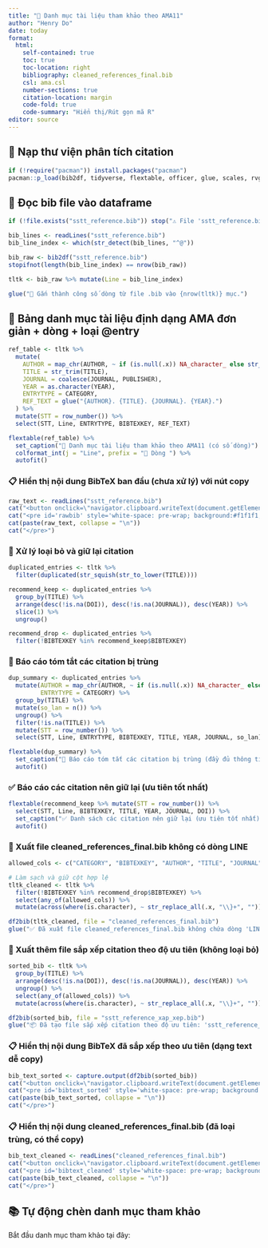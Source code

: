 ```yaml
---
title: "📖 Danh mục tài liệu tham khảo theo AMA11"
author: "Henry Do"
date: today
format:
  html:
    self-contained: true
    toc: true
    toc-location: right
    bibliography: cleaned_references_final.bib
    csl: ama.csl
    number-sections: true
    citation-location: margin
    code-fold: true
    code-summary: "Hiển thị/Rút gọn mã R"
editor: source
---
```


## 📆 Nạp thư viện phân tích citation
```r
if (!require("pacman")) install.packages("pacman")
pacman::p_load(bib2df, tidyverse, flextable, officer, glue, scales, rvg, forcats, citr)
```

## 📂 Đọc bib file vào dataframe
```r
if (!file.exists("sstt_reference.bib")) stop("⚠️ File 'sstt_reference.bib' không tồn tại!")

bib_lines <- readLines("sstt_reference.bib")
bib_line_index <- which(str_detect(bib_lines, "^@"))

bib_raw <- bib2df("sstt_reference.bib")
stopifnot(length(bib_line_index) == nrow(bib_raw))

tltk <- bib_raw %>% mutate(Line = bib_line_index)

glue("📎 Gắn thành công số dòng từ file .bib vào {nrow(tltk)} mục.")
```

## 🔖 Bảng danh mục tài liệu định dạng AMA đơn giản + dòng + loại @entry
```r
ref_table <- tltk %>%
  mutate(
    AUTHOR = map_chr(AUTHOR, ~ if (is.null(.x)) NA_character_ else str_c(.x, collapse = ", ")),
    TITLE = str_trim(TITLE),
    JOURNAL = coalesce(JOURNAL, PUBLISHER),
    YEAR = as.character(YEAR),
    ENTRYTYPE = CATEGORY,
    REF_TEXT = glue("{AUTHOR}. {TITLE}. {JOURNAL}. {YEAR}.")
  ) %>%
  mutate(STT = row_number()) %>%
  select(STT, Line, ENTRYTYPE, BIBTEXKEY, REF_TEXT)

flextable(ref_table) %>%
  set_caption("📖 Danh mục tài liệu tham khảo theo AMA11 (có số dòng)") %>%
  colformat_int(j = "Line", prefix = "📄 Dòng ") %>%
  autofit()
```

### 📋 Hiển thị nội dung BibTeX ban đầu (chưa xử lý) với nút copy
```r
raw_text <- readLines("sstt_reference.bib")
cat("<button onclick=\"navigator.clipboard.writeText(document.getElementById('rawbib').innerText)\">📋 Copy BibTeX</button>")
cat("<pre id='rawbib' style='white-space: pre-wrap; background:#f1f1f1; padding:1em; border:1px solid #ddd;'>")
cat(paste(raw_text, collapse = "\n"))
cat("</pre>")
```

### 🧹 Xử lý loại bỏ và giữ lại citation
```r
duplicated_entries <- tltk %>%
  filter(duplicated(str_squish(str_to_lower(TITLE))))

recommend_keep <- duplicated_entries %>%
  group_by(TITLE) %>%
  arrange(desc(!is.na(DOI)), desc(!is.na(JOURNAL)), desc(YEAR)) %>%
  slice(1) %>%
  ungroup()

recommend_drop <- duplicated_entries %>%
  filter(!BIBTEXKEY %in% recommend_keep$BIBTEXKEY)
```

### 🧾 Báo cáo tóm tắt các citation bị trùng
```r
dup_summary <- duplicated_entries %>%
  mutate(AUTHOR = map_chr(AUTHOR, ~ if (is.null(.x)) NA_character_ else str_c(.x, collapse = ", ")),
         ENTRYTYPE = CATEGORY) %>%
  group_by(TITLE) %>%
  mutate(so_lan = n()) %>%
  ungroup() %>%
  filter(!is.na(TITLE)) %>%
  mutate(STT = row_number()) %>%
  select(STT, Line, ENTRYTYPE, BIBTEXKEY, TITLE, YEAR, JOURNAL, so_lan)

flextable(dup_summary) %>%
  set_caption("🧾 Báo cáo tóm tắt các citation bị trùng (đầy đủ thông tin)") %>%
  autofit()
```

### ✅ Báo cáo các citation nên giữ lại (ưu tiên tốt nhất)
```r
flextable(recommend_keep %>% mutate(STT = row_number()) %>% 
  select(STT, Line, BIBTEXKEY, TITLE, YEAR, JOURNAL, DOI)) %>%
  set_caption("✅ Danh sách các citation nên giữ lại (ưu tiên tốt nhất)") %>%
  autofit()
```

### 💾 Xuất file cleaned_references_final.bib không có dòng LINE
```r
allowed_cols <- c("CATEGORY", "BIBTEXKEY", "AUTHOR", "TITLE", "JOURNAL", "YEAR", "VOLUME", "NUMBER", "PAGES", "DOI", "PUBLISHER", "BOOKTITLE", "EDITOR", "URL", "NOTE")

# Làm sạch và giữ cột hợp lệ
tltk_cleaned <- tltk %>% 
  filter(!BIBTEXKEY %in% recommend_drop$BIBTEXKEY) %>% 
  select(any_of(allowed_cols)) %>%
  mutate(across(where(is.character), ~ str_replace_all(.x, "\\}+", "")))

df2bib(tltk_cleaned, file = "cleaned_references_final.bib")
glue("✅ Đã xuất file cleaned_references_final.bib không chứa dòng 'LINE' và cột không hợp lệ")
```

### 📁 Xuất thêm file sắp xếp citation theo độ ưu tiên (không loại bỏ)
```r
sorted_bib <- tltk %>%
  group_by(TITLE) %>%
  arrange(desc(!is.na(DOI)), desc(!is.na(JOURNAL)), desc(YEAR)) %>%
  ungroup() %>%
  select(any_of(allowed_cols)) %>%
  mutate(across(where(is.character), ~ str_replace_all(.x, "\\}+", "")))

df2bib(sorted_bib, file = "sstt_reference_xap_xep.bib")
glue("📦 Đã tạo file sắp xếp citation theo độ ưu tiên: 'sstt_reference_xap_xep.bib'")
```

### 📋 Hiển thị nội dung BibTeX đã sắp xếp theo ưu tiên (dạng text dễ copy)
```r
bib_text_sorted <- capture.output(df2bib(sorted_bib))
cat("<button onclick=\"navigator.clipboard.writeText(document.getElementById('bibtext_sorted').innerText)\">📋 Copy BibTeX</button>")
cat("<pre id='bibtext_sorted' style='white-space: pre-wrap; background:#f9f9f9; padding:1em; border:1px solid #ddd;'>")
cat(paste(bib_text_sorted, collapse = "\n"))
cat("</pre>")
```

### 📋 Hiển thị nội dung cleaned_references_final.bib (đã loại trùng, có thể copy)
```r
bib_text_cleaned <- readLines("cleaned_references_final.bib")
cat("<button onclick=\"navigator.clipboard.writeText(document.getElementById('bibtext_cleaned').innerText)\">📋 Copy BibTeX</button>")
cat("<pre id='bibtext_cleaned' style='white-space: pre-wrap; background:#f1fff1; padding:1em; border:1px solid #ccc;'>")
cat(paste(bib_text_cleaned, collapse = "\n"))
cat("</pre>")
```

## 📚 Tự động chèn danh mục tham khảo

Bắt đầu danh mục tham khảo tại đây:

::: {.references}
:::

